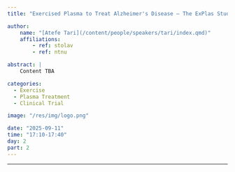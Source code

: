 ```yaml
---
title: "Exercised Plasma to Treat Alzheimer's Disease – The ExPlas Study"

author:
    name: "[Atefe Tari](/content/people/speakers/tari/index.qmd)"
    affiliations:
        - ref: stolav
        - ref: ntnu

abstract: |
    Content TBA

categories:
  - Exercise
  - Plasma Treatment
  - Clinical Trial

image: "/res/img/logo.png"

date: "2025-09-11"
time: "17:10-17:40"
day: 2
part: 2
---
```


***

<!-- <object data="/res/quarto.pdf" type="application/pdf" width="100%" height="600">
</object>  --> 
